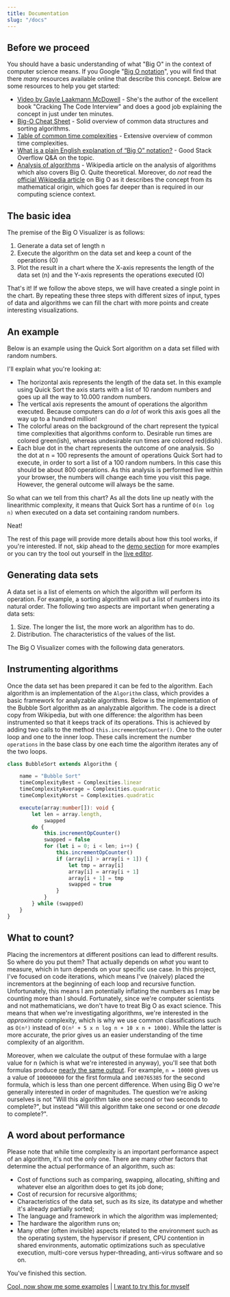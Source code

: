 ```yaml
---
title: Documentation
slug: "/docs"
---
```



## Before we proceed

You should have a basic understanding of what "Big O" in the context of computer science means. If you Google "[Big O notation](https://www.google.com/search?q=big+o+notation)", you will find that there *many* resources available online that describe this concept. Below are some resources to help you get started:

* [Video by Gayle Laakmann McDowell](https://www.youtube.com/watch?v=v4cd1O4zkGw) - She's the author of the excellent book "Cracking The Code Interview" and does a good job explaining the concept in just under ten minutes.
* [Big-O Cheat Sheet](https://www.bigocheatsheet.com/) - Solid overview of common data structures and sorting algorithms.
* [Table of common time complexities](https://en.wikipedia.org/wiki/Time_complexity#Table_of_common_time_complexities) - Extensive overview of common time complexities.
* [What is a plain English explanation of “Big O” notation?](https://stackoverflow.com/questions/487258/what-is-a-plain-english-explanation-of-big-o-notation) - Good Stack Overflow Q&A on the topic.
* [Analysis of algorithms](https://en.wikipedia.org/wiki/Analysis_of_algorithms#Run-time_analysis) - Wikipedia article on the analysis of algorithms which also covers Big O. Quite theoretical. Moreover, do *not* read the [official Wikipedia article](https://en.wikipedia.org/wiki/Big_O_notation) on Big O as it describes the concept from its mathematical origin, which goes far deeper than is required in our computing science context.

## The basic idea

The premise of the Big O Visualizer is as follows:

1. Generate a data set of length n
2. Execute the algorithm on the data set and keep a count of the operations (O)
3. Plot the result in a chart where the X-axis represents the length of the data set (n) and the Y-axis represents the operations executed (O)

That's it! If we follow the above steps, we will have created a single point in the chart. By repeating these three steps with different sizes of input, types of data and algorithms we can fill the chart with more points and create interesting visualizations.

## An example

Below is an example using the Quick Sort algorithm on a data set filled with random numbers.

<ComplexityChart title="Time complexity of Quick Sort on a random set of numbers">
    <ComplexitySeries/>
    <AnalysisSeries data={analysisQuickSortRandom} algorithms={[Algorithms.quickSort]} dataSets={[DataSets.random]}/>
</ComplexityChart>

I'll explain what you're looking at:
* The horizontal axis represents the length of the data set. In this example using Quick Sort the axis starts with a list of 10 random numbers and goes up all the way to 10.000 random numbers.
* The vertical axis represents the amount of operations the algorithm executed. Because computers can do *a lot* of work this axis goes all the way up to a hundred million!
* The colorful areas on the background of the chart represent the typical time complexities that algorithms conform to. Desirable run times are colored green(ish), whereas undesirable run times are colored red(dish).
* Each blue dot in the chart represents the outcome of one analysis. So the dot at n = 100 represents the amount of operations Quick Sort had to execute, in order to sort a list of a 100 random numbers. In this case this should be about 800 operations. As this analysis is performed live within your browser, the numbers will change each time you visit this page. However, the general outcome will always be the same.

So what can we tell from this chart? As all the dots line up neatly with the linearithmic complexity, it means that Quick Sort has a runtime of `O(n log n)` when executed on a data set containing random numbers.

Neat!

The rest of this page will provide more details about how this tool works, if you're interested. If not, skip ahead to the [demo section](/demo) for more examples or you can try the tool out yourself in the [live editor](/live).

## Generating data sets

A data set is a list of elements on which the algorithm will perform its operation. For example, a sorting algorithm will put a list of numbers into its natural order. The following two aspects are important when generating a data sets:

1. Size. The longer the list, the more work an algorithm has to do.
2. Distribution. The characteristics of the values of the list.

The Big O Visualizer comes with the following data generators.

<DataSetsTable/>

## Instrumenting algorithms

Once the data set has been prepared it can be fed to the algorithm. Each algorithm is an implementation of the `Algorithm` class, which provides a basic framework for analyzable algorithms. Below is the implementation of the Bubble Sort algorithm as an analyzable algorithm. The code is a direct copy from Wikipedia, but with one difference: the algorithm has been instrumented so that it keeps track of its operations. This is achieved by adding two calls to the method `this.incrementOpCounter()`. One to the outer loop and one to the inner loop. These calls increment the number `operations` in the base class by one each time the algorithm iterates any of the two loops.

```ts:title=src/algorithms/bubble-sort.ts {12,15}
class BubbleSort extends Algorithm {

    name = "Bubble Sort"
    timeComplexityBest = Complexities.linear
    timeComplexityAverage = Complexities.quadratic
    timeComplexityWorst = Complexities.quadratic

    execute(array:number[]): void {
        let len = array.length,
            swapped
        do {
            this.incrementOpCounter()
            swapped = false
            for (let i = 0; i < len; i++) {
                this.incrementOpCounter()
                if (array[i] > array[i + 1]) {
                    let tmp = array[i]
                    array[i] = array[i + 1]
                    array[i + 1] = tmp
                    swapped = true
                }
            }
        } while (swapped)
    }
}
```

## What to count?
Placing the incrementors at different positions can lead to different results. So where do you put them? That actually depends on *what* you want to measure, which in turn depends on your specific use case. In this project, I've focused on code iterations, which means I've (naively) placed the incrementors at the beginning of each loop and recursive function. Unfortunately, this means I am potentially inflating the numbers as I may be counting more than I should. Fortunately, since we're computer scientists and not mathematicians, we don't have to treat Big O as exact science. This means that when we're investigating algorithms, we're interested in the *approximate* complexity, which is why we use common classifications such as `O(n²)` instead of `O(n² + 5 x n log n + 10 x n + 1000)`. While the latter is more accurate, the prior gives us an easier understanding of the time complexity of an algorithm.

Moreover, when we calculate the output of these formulae with a large value for n (which is what we're interested in anyway), you'll see that both formulas produce [nearly the same output](https://www.wolframalpha.com/input/?i=plot+n%C2%B2+%2B+5+*+n+*+log2%28n%29+%2B+10+*+n+%2B+1000+and+n%C2%B2+from+n+%3D+1000+to+n+%3D+10000). For example, `n = 10000` gives us a value of `100000000` for the first formula and `100765385` for the second formula, which is less than one percent difference. When using Big O we're generally interested in order of magnitudes. The question we're asking ourselves is not "Will this algorithm take one second or two seconds to complete?", but instead "Will this algorithm take one second or one *decade* to complete?".

## A word about performance
Please note that while time complexity is an important performance aspect of an algorithm, it's not the only one. There are many other factors that determine the actual performance of an algorithm, such as:
* Cost of functions such as comparing, swapping, allocating, shifting and whatever else an algorithm does to get its job done;
* Cost of recursion for recursive algorithms;
* Characteristics of the data set, such as its size, its datatype and whether it's already partially sorted;
* The language and framework in which the algorithm was implemented;
* The hardware the algorithm runs on;
* Many other (often invisible) aspects related to the environment such as the operating system, the hypervisor if present, CPU contention in shared environments, automatic optimizations such as speculative execution, multi-core versus hyper-threading, anti-virus software and so on.

You've finished this section.

[Cool, now show me some examples](/demo) | [I want to try this for myself](/live)